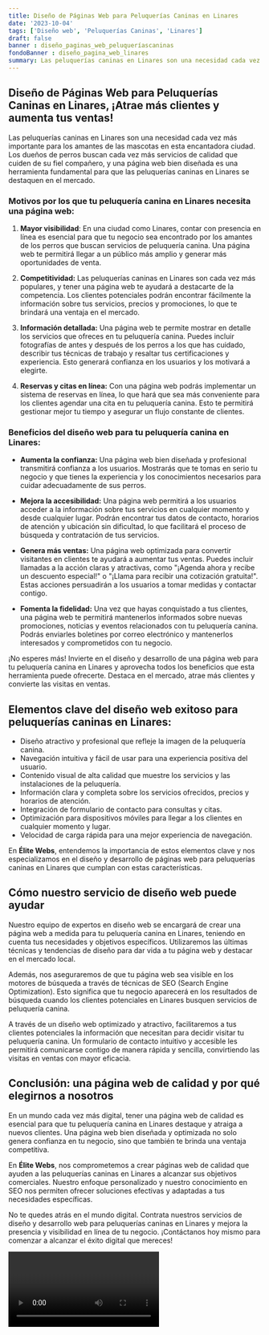 ```yaml
---
title: Diseño de Páginas Web para Peluquerías Caninas en Linares
date: '2023-10-04'
tags: ['Diseño web', 'Peluquerías Caninas', 'Linares']
draft: false
banner : diseño_paginas_web_peluqueríascaninas
fondoBanner : diseño_pagina_web_linares
summary: Las peluquerías caninas en Linares son una necesidad cada vez más importante para los amantes de las mascotas en esta encantadora ciudad. Los dueños de perros buscan cada vez más servicios de calidad que cuiden de su fiel compañero, y una página web bien diseñada es una herramienta fundamental para que las peluquerías caninas en Linares se destaquen en el mercado.
---
```


## Diseño de Páginas Web para Peluquerías Caninas en Linares, ¡Atrae más clientes y aumenta tus ventas!

Las peluquerías caninas en Linares son una necesidad cada vez más importante para los amantes de las mascotas en esta encantadora ciudad. Los dueños de perros buscan cada vez más servicios de calidad que cuiden de su fiel compañero, y una página web bien diseñada es una herramienta fundamental para que las peluquerías caninas en Linares se destaquen en el mercado.

### Motivos por los que tu peluquería canina en Linares necesita una página web:

1. **Mayor visibilidad**: En una ciudad como Linares, contar con presencia en línea es esencial para que tu negocio sea encontrado por los amantes de los perros que buscan servicios de peluquería canina. Una página web te permitirá llegar a un público más amplio y generar más oportunidades de venta.

2. **Competitividad:** Las peluquerías caninas en Linares son cada vez más populares, y tener una página web te ayudará a destacarte de la competencia. Los clientes potenciales podrán encontrar fácilmente la información sobre tus servicios, precios y promociones, lo que te brindará una ventaja en el mercado.

3. **Información detallada:** Una página web te permite mostrar en detalle los servicios que ofreces en tu peluquería canina. Puedes incluir fotografías de antes y después de los perros a los que has cuidado, describir tus técnicas de trabajo y resaltar tus certificaciones y experiencia. Esto generará confianza en los usuarios y los motivará a elegirte.

4. **Reservas y citas en línea:** Con una página web podrás implementar un sistema de reservas en línea, lo que hará que sea más conveniente para los clientes agendar una cita en tu peluquería canina. Esto te permitirá gestionar mejor tu tiempo y asegurar un flujo constante de clientes.

### Beneficios del diseño web para tu peluquería canina en Linares:

- **Aumenta la confianza:** Una página web bien diseñada y profesional transmitirá confianza a los usuarios. Mostrarás que te tomas en serio tu negocio y que tienes la experiencia y los conocimientos necesarios para cuidar adecuadamente de sus perros.

- **Mejora la accesibilidad:** Una página web permitirá a los usuarios acceder a la información sobre tus servicios en cualquier momento y desde cualquier lugar. Podrán encontrar tus datos de contacto, horarios de atención y ubicación sin dificultad, lo que facilitará el proceso de búsqueda y contratación de tus servicios.

- **Genera más ventas:** Una página web optimizada para convertir visitantes en clientes te ayudará a aumentar tus ventas. Puedes incluir llamadas a la acción claras y atractivas, como "¡Agenda ahora y recibe un descuento especial!" o "¡Llama para recibir una cotización gratuita!". Estas acciones persuadirán a los usuarios a tomar medidas y contactar contigo.

- **Fomenta la fidelidad:** Una vez que hayas conquistado a tus clientes, una página web te permitirá mantenerlos informados sobre nuevas promociones, noticias y eventos relacionados con tu peluquería canina. Podrás enviarles boletines por correo electrónico y mantenerlos interesados y comprometidos con tu negocio.

¡No esperes más! Invierte en el diseño y desarrollo de una página web para tu peluquería canina en Linares y aprovecha todos los beneficios que esta herramienta puede ofrecerte. Destaca en el mercado, atrae más clientes y convierte las visitas en ventas.

<GifSeo />

<Cta />

## Elementos clave del diseño web exitoso para peluquerías caninas en Linares:

- Diseño atractivo y profesional que refleje la imagen de la peluquería canina.
- Navegación intuitiva y fácil de usar para una experiencia positiva del usuario.
- Contenido visual de alta calidad que muestre los servicios y las instalaciones de la peluquería.
- Información clara y completa sobre los servicios ofrecidos, precios y horarios de atención.
- Integración de formulario de contacto para consultas y citas.
- Optimización para dispositivos móviles para llegar a los clientes en cualquier momento y lugar.
- Velocidad de carga rápida para una mejor experiencia de navegación.

En **Élite Webs**, entendemos la importancia de estos elementos clave y nos especializamos en el diseño y desarrollo de páginas web para peluquerías caninas en Linares que cumplan con estas características.

## Cómo nuestro servicio de diseño web puede ayudar

Nuestro equipo de expertos en diseño web se encargará de crear una página web a medida para tu peluquería canina en Linares, teniendo en cuenta tus necesidades y objetivos específicos. Utilizaremos las últimas técnicas y tendencias de diseño para dar vida a tu página web y destacar en el mercado local.

Además, nos aseguraremos de que tu página web sea visible en los motores de búsqueda a través de técnicas de SEO (Search Engine Optimization). Esto significa que tu negocio aparecerá en los resultados de búsqueda cuando los clientes potenciales en Linares busquen servicios de peluquería canina.

A través de un diseño web optimizado y atractivo, facilitaremos a tus clientes potenciales la información que necesitan para decidir visitar tu peluquería canina. Un formulario de contacto intuitivo y accesible les permitirá comunicarse contigo de manera rápida y sencilla, convirtiendo las visitas en ventas con mayor eficacia.

## Conclusión: una página web de calidad y por qué elegirnos a nosotros

En un mundo cada vez más digital, tener una página web de calidad es esencial para que tu peluquería canina en Linares destaque y atraiga a nuevos clientes. Una página web bien diseñada y optimizada no solo genera confianza en tu negocio, sino que también te brinda una ventaja competitiva.

En **Élite Webs**, nos comprometemos a crear páginas web de calidad que ayuden a las peluquerías caninas en Linares a alcanzar sus objetivos comerciales. Nuestro enfoque personalizado y nuestro conocimiento en SEO nos permiten ofrecer soluciones efectivas y adaptadas a tus necesidades específicas.

No te quedes atrás en el mundo digital. Contrata nuestros servicios de diseño y desarrollo web para peluquerías caninas en Linares y mejora la presencia y visibilidad en línea de tu negocio. ¡Contáctanos hoy mismo para comenzar a alcanzar el éxito digital que mereces!

<Video />

<CtaBot job='Peluquerías Caninas' city='Linares'/>

<Gmaps query='Linares+españa+maps' />